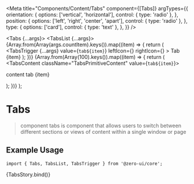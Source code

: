 
<Meta
  title="Components/Content/Tabs"
  component={[Tabs]}
  argTypes={{
    orientation: {
      options: ['vertical', 'horizontal'],
      control: { type: 'radio' },
    },
    position: {
      options: ['left', 'right', 'center', 'apart'],
      control: { type: 'radio' },
    },
    type: {
      options: ['card'],
      control: { type: 'text' },
    },
  }}
/>

  <Tabs {...args}>
    <TabsList {...args}>
      {Array.from(Array(args.countItem).keys()).map((item) => {
        return (
          <TabsTrigger
            {...args}
            value={`tab${item}`}
            leftIcon={<AndroidOutlined />}
            rightIcon={<AndroidOutlined />}
          >
            Tab {item}
          </TabsTrigger>
        );
      })}
    </TabsList>
    {Array.from(Array(100).keys()).map((item) => {
      return (
        <TabsContent className="TabsPrimitiveContent" value={`tab${item}`}>
          <p>content tab {item}</p>
        </TabsContent>
      );
    })}
  </Tabs>
);

# Tabs

> component tabs is component that allows users to switch between different sections or views of content within a single window or page

## Example Usage

```tsx
import { Tabs, TabsList, TabsTrigger } from '@zero-ui/core';
```

<Canvas columns={2} withSource="close">
  <Story
    args={{
      orientation: 'vertical',
      defaultValue: 'tab0',
      position: 'left',
      countItem: 10,
    }}
    name="Tabs"
  >
    {TabsStory.bind()}
  </Story>
</Canvas>

<ArgsTable of={TabsList} />
